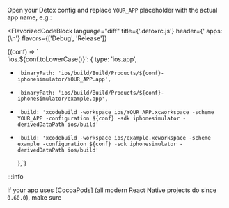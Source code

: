 <!-- markdownlint-configure-file { "no-trailing-punctuation": 0 } -->


Open your Detox config and replace `YOUR_APP` placeholder with the actual app name, e.g.:

<FlavorizedCodeBlock
  language="diff"
  title={'.detoxrc.js'}
  header={'   apps: {\n'}
  flavors={['Debug', 'Release']}
>
  {(conf) => `\
     'ios.${conf.toLowerCase()}': {
       type: 'ios.app',
-      binaryPath: 'ios/build/Build/Products/${conf}-iphonesimulator/YOUR_APP.app',
+      binaryPath: 'ios/build/Build/Products/${conf}-iphonesimulator/example.app',
-      build: 'xcodebuild -workspace ios/YOUR_APP.xcworkspace -scheme YOUR_APP -configuration ${conf} -sdk iphonesimulator -derivedDataPath ios/build'
+      build: 'xcodebuild -workspace ios/example.xcworkspace -scheme example -configuration ${conf} -sdk iphonesimulator -derivedDataPath ios/build'
     },`}
</FlavorizedCodeBlock>

:::info

If your app uses [CocoaPods] (all modern React Native projects do since `0.60.0`), make sure
